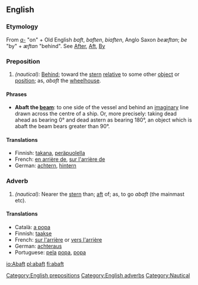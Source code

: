 ==English==
===Etymology===
From ''[[a-]]'' "on" + Old English ''baft'', ''baften'', ''biaften'', Anglo Saxon ''beæftan''; ''be'' "by" + ''æftan'' "behind". See [[After]], [[Aft]], [[By]]

===Preposition===
#''(nautical):'' [[Behind]]; toward the [[stern]] [[relative]] to some other [[object]] or [[position]]; as, ''abaft'' the [[wheelhouse]].

====Phrases====
*'''Abaft the [[beam]]''': to one side of the vessel and behind an [[imaginary]] line drawn across the centre of a ship. Or, more precisely: taking dead ahead as bearing 0° and dead astern as  bearing 180°, an object which is abaft the beam bears greater than 90°.

====Translations====
*Finnish: [[takana]], [[peräpuolella]]
*French: [[en arrière de]], [[sur l'arrière de]]
*German: [[achter|achtern]], [[hintern]]

[[Category:English prepositions]]

===Adverb===
#''(nautical):'' Nearer the [[stern]] than; [[aft]] of; as, to go ''abaft'' (the mainmast etc).

====Translations====
*Català: [[a popa]]
*Finnish: [[taakse]]
*French: [[sur l'arrière]] or [[vers l'arrière]]
*German: [[achteraus]]
*Portuguese: [[pela]] [[popa]], [[popa]]

[[Category:English adverbs]]
[[Category:Nautical]]

[[io:Abaft]]
[[pl:abaft]]
[[fi:abaft]]